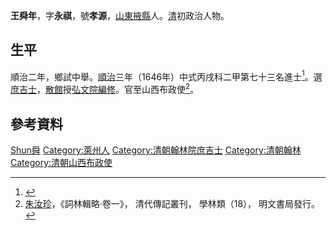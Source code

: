 '''王舜年'''，字'''永祺'''，號'''孝源'''，[[山東|山東]][[掖縣|掖縣]]人。[[清|清]]初政治人物。

== 生平 ==
順治二年，鄉試中舉。[[順治|順治]]三年（1646年）中式丙戌科二甲第七十三名進士<ref>{{cite book|author1=江庆柏|title=清朝进士题名录 上|date=2007年6月|publisher=北京：中华书局|isbn=978-7-101-05641-9|pages=2-4|accessdate=2017-04-23}}</ref>。選[[庶吉士|庶吉士]]，[[散館|散館]]授[[弘文院|弘文院]][[編修|編修]]。官至山西布政使<ref>[[朱汝珍|朱汝珍]]，《詞林輯略·卷一》， 清代傳記叢刊， 學林類（18）， 明文書局發行。</ref>。

==參考資料==
{{reflist}}

{{順治三年丙戌科殿試金榜}}

{{Authority control}}

{{DEFAULTSORT:Wang王}}
[[Category:王姓|Shun舜]]
[[Category:萊州人|Category:萊州人]]
[[Category:清朝翰林院庶吉士|Category:清朝翰林院庶吉士]]
[[Category:清朝翰林|Category:清朝翰林]]
[[Category:清朝山西布政使|Category:清朝山西布政使]]


{{清朝人物小作品}}